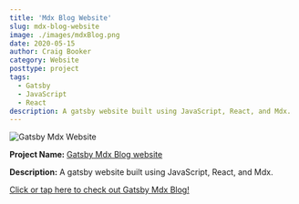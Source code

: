 ```yaml
---
title: 'Mdx Blog Website'
slug: mdx-blog-website
image: ./images/mdxBlog.png
date: 2020-05-15
author: Craig Booker
category: Website
posttype: project
tags:
  - Gatsby
  - JavaScript
  - React
description: A gatsby website built using JavaScript, React, and Mdx.
---
```


![Gatsby Mdx Website](./images/mdxBlog.png)

**Project Name:** [Gatsby Mdx Blog website](https://relaxed-goldstine-b428e6.netlify.app/)

**Description:**
A gatsby website built using JavaScript, React, and Mdx.

[Click or tap here to check out Gatsby Mdx Blog!](https://relaxed-goldstine-b428e6.netlify.app/)